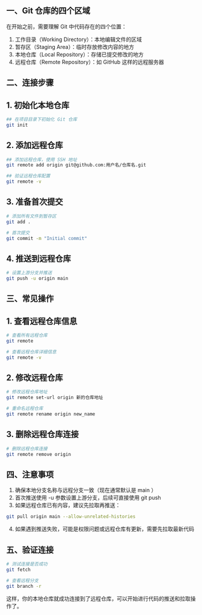 ## 一、Git 仓库的四个区域
在开始之前，需要理解 Git 中代码存在的四个位置：

1. 工作目录（Working Directory）：本地编辑文件的区域
2. 暂存区（Staging Area）：临时存放修改内容的地方
3. 本地仓库（Local Repository）：存储已提交修改的地方
4. 远程仓库（Remote Repository）：如 GitHub 这样的远程服务器

## 二、连接步骤
## 1. 初始化本地仓库
```bash
## 在项目目录下初始化 Git 仓库
git init
 ```

## 2. 添加远程仓库
```bash
## 添加远程仓库，使用 SSH 地址
git remote add origin git@github.com:用户名/仓库名.git

## 验证远程仓库配置
git remote -v
 ```

## 3. 准备首次提交
```bash
# 添加所有文件到暂存区
git add .

# 首次提交
git commit -m "Initial commit"
 ```

## 4. 推送到远程仓库
```bash
# 设置上游分支并推送
git push -u origin main
 ```

## 三、常见操作
## 1. 查看远程仓库信息
```bash
# 查看所有远程仓库
git remote

# 查看远程仓库详细信息
git remote -v
 ```

## 2. 修改远程仓库
```bash
# 修改远程仓库地址
git remote set-url origin 新的仓库地址

# 重命名远程仓库
git remote rename origin new_name
 ```

## 3. 删除远程仓库连接
```bash
# 删除远程仓库连接
git remote remove origin
 ```

## 四、注意事项
1. 确保本地分支名称与远程分支一致（现在通常默认是 main ）
2. 首次推送使用 -u 参数设置上游分支，后续可直接使用 git push
3. 如果远程仓库已有内容，建议先拉取再推送：
```bash
git pull origin main --allow-unrelated-histories
 ```

4. 如果遇到推送失败，可能是权限问题或远程仓库有更新，需要先拉取最新代码
## 五、验证连接
```bash
# 测试连接是否成功
git fetch

# 查看远程分支
git branch -r
 ```

这样，你的本地仓库就成功连接到了远程仓库，可以开始进行代码的推送和拉取操作了。